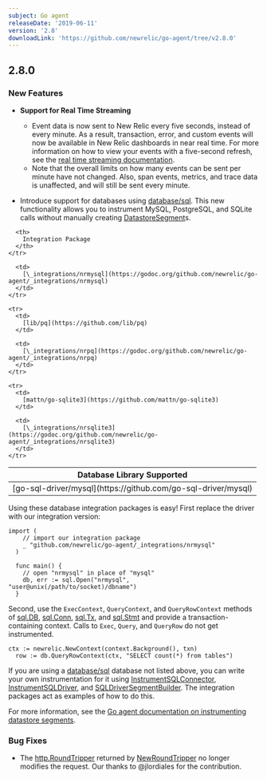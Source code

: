 ```yaml
---
subject: Go agent
releaseDate: '2019-06-11'
version: '2.8'
downloadLink: 'https://github.com/newrelic/go-agent/tree/v2.8.0'
---
```


## 2.8.0

### New Features

* **Support for Real Time Streaming**

  * Event data is now sent to New Relic every five seconds, instead of every minute. As a result, transaction, error, and custom events will now be available in New Relic dashboards in near real time. For more information on how to view your events with a five-second refresh, see the [real time streaming documentation](/docs/agents/manage-apm-agents/agent-data/real-time-streaming).
  * Note that the overall limits on how many events can be sent per minute have not changed. Also, span events, metrics, and trace data is unaffected, and will still be sent every minute.
* Introduce support for databases using [database/sql](https://golang.org/pkg/database/sql/). This new functionality allows you to instrument MySQL, PostgreSQL, and SQLite calls without manually creating [DatastoreSegment](https://godoc.org/github.com/newrelic/go-agent#DatastoreSegment)s.

<table>
  <thead>
    <tr>
      <th>
        Database Library Supported
      </th>

      <th>
        Integration Package
      </th>
    </tr>
  </thead>

  <tbody>
    <tr>
      <td>
        [go-sql-driver/mysql](https://github.com/go-sql-driver/mysql)
      </td>

      <td>
        [\_integrations/nrmysql](https://godoc.org/github.com/newrelic/go-agent/_integrations/nrmysql)
      </td>
    </tr>

    <tr>
      <td>
        [lib/pq](https://github.com/lib/pq)
      </td>

      <td>
        [\_integrations/nrpq](https://godoc.org/github.com/newrelic/go-agent/_integrations/nrpq)
      </td>
    </tr>

    <tr>
      <td>
        [mattn/go-sqlite3](https://github.com/mattn/go-sqlite3)
      </td>

      <td>
        [\_integrations/nrsqlite3](https://godoc.org/github.com/newrelic/go-agent/_integrations/nrsqlite3)
      </td>
    </tr>
  </tbody>
</table>

Using these database integration packages is easy! First replace the driver with our integration version:

```
import (
    // import our integration package
    _ "github.com/newrelic/go-agent/_integrations/nrmysql"
  )

  func main() {
    // open "nrmysql" in place of "mysql"
    db, err := sql.Open("nrmysql", "user@unix(/path/to/socket)/dbname")
  }
```

Second, use the `ExecContext`, `QueryContext`, and `QueryRowContext` methods of [sql.DB](https://golang.org/pkg/database/sql/#DB), [sql.Conn](https://golang.org/pkg/database/sql/#Conn), [sql.Tx](https://golang.org/pkg/database/sql/#Tx), and [sql.Stmt](https://golang.org/pkg/database/sql/#Stmt) and provide a transaction-containing context. Calls to `Exec`, `Query`, and `QueryRow` do not get instrumented.

```
ctx := newrelic.NewContext(context.Background(), txn)
  row := db.QueryRowContext(ctx, "SELECT count(*) from tables")
```

If you are using a [database/sql](https://golang.org/pkg/database/sql/) database not listed above, you can write your own instrumentation for it using [InstrumentSQLConnector](https://godoc.org/github.com/newrelic/go-agent#InstrumentSQLConnector), [InstrumentSQLDriver](https://godoc.org/github.com/newrelic/go-agent#InstrumentSQLDriver), and [SQLDriverSegmentBuilder](https://godoc.org/github.com/newrelic/go-agent#SQLDriverSegmentBuilder). The integration packages act as examples of how to do this.

For more information, see the [Go agent documentation on instrumenting datastore segments](https://docs.newrelic.com/docs/agents/go-agent/instrumentation/instrument-go-segments#go-datastore-segments).

### Bug Fixes

* The [http.RoundTripper](https://golang.org/pkg/net/http/#RoundTripper) returned by [NewRoundTripper](https://godoc.org/github.com/newrelic/go-agent#NewRoundTripper) no longer modifies the request. Our thanks to @jlordiales for the contribution.
